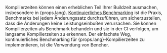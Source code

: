 Kompilierzeiten können einen erheblichen Teil Ihrer Buildzeit ausmachen, insbesondere in {props.lang}. [Kontinuierliches Benchmarking][continuous benchmarking] ist die Praxis, Benchmarks bei jedem Änderungssatz durchzuführen, um sicherzustellen, dass die Änderungen keine Leistungseinbußen verursachen. Sie können Kompilierzeiten als Benchmark behandeln und sie in der CI verfolgen, um langsame Kompilierzeiten zu erkennen. Der einfachste Weg, kontinuierliches Benchmarking für {props.lang}-Kompilierzeiten zu implementieren, ist die Verwendung von Bencher.

[continuous benchmarking]: /de/docs/explanation/continuous-benchmarking/